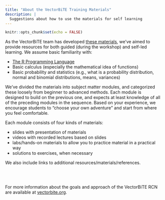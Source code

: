 ```yaml
---
title: "About the VectorBiTE Training Materials"
description: |
  Suggestions about how to use the materials for self learning 
---
```


```r
knitr::opts_chunk$set(echo = FALSE)
```

As the VectorBiTE team has developed [these materials](materials.html), we've aimed to provide resources for both guided (during the workshop) and self-led learning. We assume basic familiarity with:

- [The R Programming Language](https://cran.r-project.org/)
- Basic calculus (especially the mathematical idea of functions)
- Basic probability and statistics (e.g., what is a probability distribution, normal and binomial distributions, means, variances)

We've divided the materials into subject matter modules, and categorized these loosely from beginner to advanced methods. Each module is designed to build on the previous one, and expects at least knowledge of all of the preceding modules in the sequence. Based on your experience, we encourage students to "choose your own adventure" and start from where you feel comfortable. 

Each module consists of four kinds of materials:

- slides with presentation of materials
- videos with recorded lectures based on slides
- labs/hands-on materials to allow you to practice material in a practical way
- solutions to exercises, when necessary

We also include links to additional resources/materials/references.  


<br>
<br>

For more information about the goals and approach of the VectorBiTE RCN are available at [vectorbite.org](http://www.vectorbite.org).